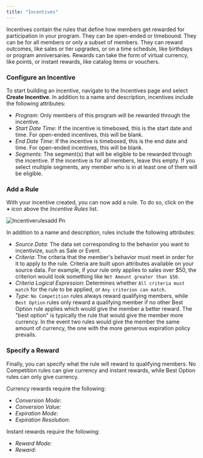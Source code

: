 ```yaml
---
title: "Incentives"
---
```


Incentives contain the rules that define how members get rewarded for participation in your program. They can be open-ended or timebound. They can be for all members or only a subset of members. They can reward outcomes, like sales or tier upgrades, or on a time schedule, like birthdays or program anniversaries. Rewards can take the form of virtual currency, like points, or instant rewards, like catalog items or vouchers.

### Configure an Incentive

To start building an incentive, navigate to the Incentives page and select **Create Incentive**. In addition to a name and description, incentives include the following attributes:

- _Program_: Only members of this program will be rewarded through the incentive.
- _Start Date Time_: If the incentive is timeboxed, this is the start date and time. For open-ended incentives, this will be blank.
- _End Date Time_: If the incentive is timeboxed, this is the end date and time. For open-ended incentives, this will be blank.
- _Segments_: The segment(s) that will be eligible to be rewarded through the incentive. If the incentive is for all members, leave this empty. If you select multiple segments, any member who is in at least one of them will be eligible.

### Add a Rule

With your incentive created, you can now add a rule. To do so, click on the **\+** icon above the _Incentive Rules_ list.

![Incentiverulesadd Pn](/images/incentiverulesadd.png)

In addition to a name and description, rules include the following attributes:

- _Source Data_: The data set corresponding to the behavior you want to incentivize, such as Sale or Event.
- _Criteria_: The criteria that the member's behavior must meet in order for it to apply to the rule. Criteria are built upon attributes available on your source data. For example, if your rule only applies to sales over \$50, the criterion would look something like `Net Amount greater than $50`.
- _Criteria Logical Expression_: Determines whether `All criteria must match` for the rule to be applied, or `Any criterion can match`.
- _Type_: `No Competition` rules always reward qualifying members, while `Best Option` rules only reward a qualifying member if no other Best Option rule applies which would give the member a better reward. The "best option" is typically the rule that would give the member more currency. In the event two rules would give the member the same amount of currency, the one with the more generous expiration policy prevails.

### Specify a Reward

Finally, you can specify what the rule will reward to qualifying members. No Competition rules can give currency and instant rewards, while Best Option rules can only give currency.

Currency rewards require the following:

- _Conversion Mode_: 
- _Conversion Value_: 
- _Expiration Mode_: 
- _Expiration Resolution_:

Instant rewards require the following:

- _Reward Mode_:
- _Reward_: